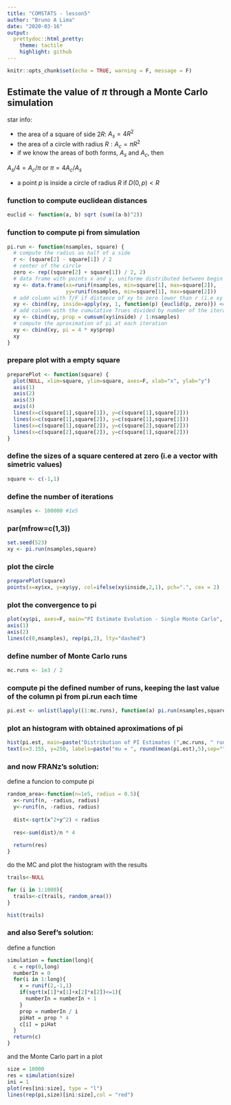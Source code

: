 ```yaml
---
title: "COMSTATS - lesson5"
author: "Bruno A Lima"
date: "2020-03-16"
output:
  prettydoc::html_pretty:
    theme: tactile
    highlight: github
---
```



```r
knitr::opts_chunk$set(echo = TRUE, warning = F, message = F)
```

## Estimate the value of $\pi$ through a Monte Carlo simulation

star info:

- the area of a square of side $2R$: $A_s = 4R^2$
- the area of a circle with radius $R: A_c = \pi R^2$
- if we know the areas of both forms, $A_s$ and $A_c$, then

$A_s/4 = A_c/ \pi$ or $\pi = 4A_c/A_s$

- a point $p$ is inside a circle of radius $R$ if $D(0,p) < R$ 

### function to compute euclidean distances
```r
euclid <- function(a, b) sqrt (sum((a-b)^2))
```

### function to compute pi from simulation
```r
pi.run <- function(nsamples, square) {
  # compute the radius as half of a side
  r <- (square[2] - square[1]) / 2
  # center of the circle
  zero <- rep((square[2] + square[1]) / 2, 2)
  # data frame with points x and y, uniforme distributed between begin and end of the square
  xy <- data.frame(xx=runif(nsamples, min=square[1], max=square[2]), 
                   yy=runif(nsamples, min=square[1], max=square[2]))
  # add column with T/F if distance of xy to zero lower than r (i.e xy is inside the circle)
  xy <- cbind(xy, inside=apply(xy, 1, function(p) {euclid(p, zero)}) <= r)
  # add column with the cumulative Trues divided by number of the iteration 
  xy <- cbind(xy, prop = cumsum(xy$inside) / 1:nsamples)
  # compute the aproximation of pi at each iteration
  xy <- cbind(xy, pi = 4 * xy$prop)
  xy
}
```

### prepare plot with a empty square 
```r
preparePlot <- function(square) {
  plot(NULL, xlim=square, ylim=square, axes=F, xlab="x", ylab="y")
  axis(1)
  axis(2)
  axis(3)
  axis(4)
  lines(x=c(square[1],square[1]), y=c(square[1],square[2]))
  lines(x=c(square[1],square[2]), y=c(square[1],square[1]))
  lines(x=c(square[1],square[2]), y=c(square[2],square[2]))
  lines(x=c(square[2],square[2]), y=c(square[1],square[2]))
}
```

### define the sizes of a square centered at zero (i.e a vector with simetric values)
```r
square <- c(-1,1)
```

### define the number of iterations
```r
nsamples <- 100000 #1e5
```

### par(mfrow=c(1,3))
```r
set.seed(523)
xy <- pi.run(nsamples,square)
```

### plot the circle
```r
preparePlot(square)
points(x=xy$xx, y=xy$yy, col=ifelse(xy$inside,2,1), pch=".", cex = 2)
```

### plot the convergence to pi
```r
plot(xy$pi, axes=F, main="PI Estimate Evolution - Single Monte Carlo", xlab="Iteration", ylab="pi", type="l", ylim=mean(xy$pi)+3*c(-sd(xy$pi),sd(xy$pi)))
axis(1)
axis(2)
lines(c(0,nsamples), rep(pi,2), lty="dashed")
```

### define number of Monte Carlo runs
```r
mc.runs <- 1e3 / 2
```

### compute pi the defined number of runs, keeping the last value of the column pi from pi.run each time
```r
pi.est <- unlist(lapply((1:mc.runs), function(a) pi.run(nsamples,square)$pi[nsamples]))

```

### plot an histogram with obtained aproximations of pi
```r
hist(pi.est, main=paste("Distribution of PI Estimates (",mc.runs, " runs of ", nsamples," samples)",sep=""))
text(x=3.155, y=250, labels=paste("mu = ", round(mean(pi.est),5),sep=""))
```

### and now FRANz's solution:

define a funcion to compute pi
```r
random_area<-function(n=1e5, radius = 0.5){
  x<-runif(n, -radius, radius)
  y<-runif(n, -radius, radius)
  
  dist<-sqrt(x^2+y^2) < radius
  
  res<-sum(dist)/n * 4
  
  return(res)
}
```

do the MC and plot the histogram with the results
```r
trails<-NULL

for (i in 1:1000){
  trails<-c(trails, random_area())
}

hist(trails)
```

### and also Seref's solution:

define a function
```r
simulation = function(long){
  c = rep(0,long)
  numberIn = 0
  for(i in 1:long){
    x = runif(2,-1,1)
    if(sqrt(x[1]*x[1]+x[2]*x[2])<=1){
      numberIn = numberIn + 1
    }
    prop = numberIn / i
    piHat = prop * 4
    c[i] = piHat
  }
  return(c)
}
```

and the Monte Carlo part in a plot
```r
size = 10000
res = simulation(size)
ini = 1
plot(res[ini:size], type = "l")
lines(rep(pi,size)[ini:size],col = "red")
```

